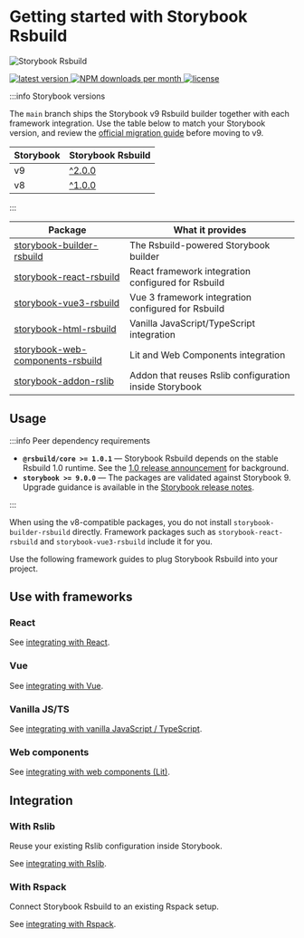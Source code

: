 # Getting started with Storybook Rsbuild

![Storybook Rsbuild](https://github.com/rspack-contrib/storybook-rsbuild/assets/7237365/00165054-9e3e-4a15-8a99-27985989b9d2)

<p style={{ display: 'flex', gap: '5px' }}>
  <a href="https://www.npmjs.com/package/storybook-builder-rsbuild">
    <img
      src="https://img.shields.io/npm/v/storybook-builder-rsbuild?style=flat-square&color=ff4785"
      alt="latest version"
    />
  </a>
  <a href="https://npmcharts.com/compare/storybook-builder-rsbuild,storybook-react-rsbuild,storybook-react-vue,storybook-vue3-rsbuild,storybook-vue3-rsbuild?interval=7&log=false">
    <img
      src="https://img.shields.io/npm/dm/storybook-builder-rsbuild?style=flat-square&color=%23ff4785"
      alt="NPM downloads per month"
    />
  </a>
  <a href="https://github.com/rspack-contrib/storybook-rsbuild/blob/main/LICENSE">
    <img
      src="https://img.shields.io/npm/l/storybook-builder-rsbuild?style=flat-square&color=%23ff4785"
      alt="license"
    />
  </a>
</p>

:::info Storybook versions

The `main` branch ships the Storybook v9 Rsbuild builder together with each framework integration. Use the table below to match your Storybook version, and review the [official migration guide](https://github.com/storybookjs/storybook/blob/next/MIGRATION.md#from-version-8x-to-900) before moving to v9.

| Storybook | Storybook Rsbuild                                                     |
| --------- | --------------------------------------------------------------------- |
| v9        | [^2.0.0](https://github.com/rspack-contrib/storybook-rsbuild/tree/v2) |
| v8        | [^1.0.0](https://github.com/rspack-contrib/storybook-rsbuild/tree/v1) |

:::

| Package                                                                                                                             | What it provides                                       |
| ----------------------------------------------------------------------------------------------------------------------------------- | ------------------------------------------------------ |
| [storybook-builder-rsbuild](https://github.com/rspack-contrib/storybook-rsbuild/blob/main/packages/builder-rsbuild)                 | The Rsbuild-powered Storybook builder                  |
| [storybook-react-rsbuild](https://github.com/rspack-contrib/storybook-rsbuild/blob/main/packages/framework-react)                   | React framework integration configured for Rsbuild     |
| [storybook-vue3-rsbuild](https://github.com/rspack-contrib/storybook-rsbuild/blob/main/packages/framework-vue3)                     | Vue 3 framework integration configured for Rsbuild     |
| [storybook-html-rsbuild](https://github.com/rspack-contrib/storybook-rsbuild/blob/main/packages/framework-html)                     | Vanilla JavaScript/TypeScript integration              |
| [storybook-web-components-rsbuild](https://github.com/rspack-contrib/storybook-rsbuild/blob/main/packages/framework-web-components) | Lit and Web Components integration                     |
| [storybook-addon-rslib](https://github.com/rspack-contrib/storybook-rsbuild/blob/main/packages/addon-rslib)                         | Addon that reuses Rslib configuration inside Storybook |

## Usage

:::info Peer dependency requirements

- **`@rsbuild/core >= 1.0.1`** — Storybook Rsbuild depends on the stable Rsbuild 1.0 runtime. See the [1.0 release announcement](https://rsbuild.rs/community/releases/v1-0) for background.
- **`storybook >= 9.0.0`** — The packages are validated against Storybook 9. Upgrade guidance is available in the [Storybook release notes](https://storybook.js.org/blog/storybook-8/).

:::

When using the v8-compatible packages, you do not install `storybook-builder-rsbuild` directly. Framework packages such as `storybook-react-rsbuild` and `storybook-vue3-rsbuild` include it for you.

Use the following framework guides to plug Storybook Rsbuild into your project.

## Use with frameworks

### React

See [integrating with React](/guide/framework/react).

### Vue

See [integrating with Vue](/guide/framework/vue).

### Vanilla JS/TS

See [integrating with vanilla JavaScript / TypeScript](/guide/framework/vanilla).

### Web components

See [integrating with web components (Lit)](/guide/framework/web-components).

## Integration

### With Rslib

Reuse your existing Rslib configuration inside Storybook.

See [integrating with Rslib](/guide/integrations/rslib).

### With Rspack

Connect Storybook Rsbuild to an existing Rspack setup.

See [integrating with Rspack](/guide/integrations/rspack).
